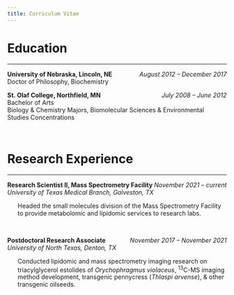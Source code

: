 ```yaml
---
title: Curriculum Vitae
---
```

# Education

---

**University of Nebraska, Lincoln, NE** [*August 2012 – December 2017*]{style="float:right"}  
Doctor of Philosophy, Biochemistry  

**St. Olaf College, Northfield, MN** [*July 2008 – June 2012*]{style="float:right"}  
Bachelor of Arts  
Biology & Chemistry Majors, Biomolecular Sciences & Environmental Studies Concentrations

<br>

# Research Experience

---
<style>
.nobullet li {
list-style-type: none;
}
</style>

**Research Scientist II, Mass Spectrometry Facility** [*November 2021 – current*]{style="float:right"}  
*University of Texas Medical Branch, Galveston, TX*
<div class="nobullet">
- Headed the small molecules division of the Mass Spectrometry Facility to provide metabolomic and lipidomic services to research labs.
</div>

<br>

**Postdoctoral Research Associate** [*November 2017 – November 2021*]{style="float:right"}  
*University of North Texas, Denton, TX*
<div class="nobullet">
- Conducted lipidomic and mass spectrometry imaging research on triacylglycerol estolides of *Orychophragmus violaceus*, ^13^C-MS imaging method development, transgenic pennycress (*Thlaspi arvense*), & other transgenic oilseeds.  
</div>

